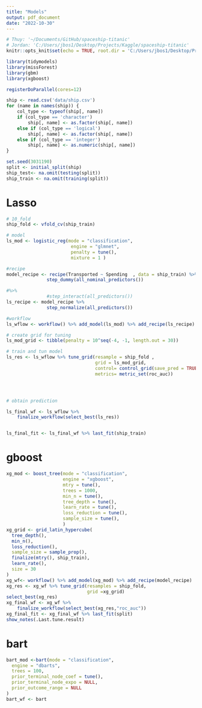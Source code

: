 ```yaml
---
title: "Models"
output: pdf_document
date: "2022-10-30"
---
```


```r
# Thuy: '~/Documents/GitHub/spaceship-titanic'
# Jordan: 'C:/Users/jbos1/Desktop/Projects/Kaggle/spaceship-titanic'
knitr::opts_knit$set(echo = TRUE, root.dir = 'C:/Users/jbos1/Desktop/Projects/Kaggle/spaceship-titanic')
```

```r
library(tidymodels)
library(missForest)
library(gbm)
library(xgboost)

registerDoParallel(cores=12)

ship <- read.csv('data/ship.csv')
for (name in names(ship)) {
    col_type <- typeof(ship[, name])
    if (col_type == 'character')
        ship[, name] <- as.factor(ship[, name])
    else if (col_type == 'logical')
        ship[, name] <- as.factor(ship[, name])
    else if (col_type == 'integer')
        ship[, name] <- as.numeric(ship[, name])
}

```

```r
set.seed(3031190)
split <- initial_split(ship)
ship_test<- na.omit(testing(split))
ship_train <- na.omit(training(split))
```

# Lasso
```r
# 10_fold
ship_fold <- vfold_cv(ship_train)

# model
ls_mod <- logistic_reg(mode = "classification",
                        engine = "glmnet",
                        penalty = tune(),
                        mixture = 1 )

#recipe
model_recipe <- recipe(Transported ~ Spending  , data = ship_train) %>% 
               step_dummy(all_nominal_predictors()) 

#%>%
               #step_interact(all_predictors()) 
ls_recipe <- model_recipe %>%
               step_normalize(all_predictors())

#workflow
ls_wflow <- workflow() %>% add_model(ls_mod) %>% add_recipe(ls_recipe)

# create grid for tuning
ls_mod_grid <- tibble(penalty = 10^seq(-4, -1, length.out = 30))

# train and tun model
ls_res <- ls_wflow %>% tune_grid(resample = ship_fold ,
                                 grid = ls_mod_grid,
                                 control= control_grid(save_pred = TRUE),
                                 metrics= metric_set(roc_auc))




# obtain prediction

ls_final_wf <- ls_wflow %>%
    finalize_workflow(select_best(ls_res))


ls_final_fit <- ls_final_wf %>% last_fit(ship_train)
```


# gboost
```r
xg_mod <- boost_tree(mode = "classification",
                     engine = "xgboost",
                     mtry = tune(),
                     trees = 1000,
                     min_n = tune(),
                     tree_depth = tune(),
                     learn_rate = tune(),
                     loss_reduction = tune(),
                     sample_size = tune(),
                     )
xg_grid <- grid_latin_hypercube(
  tree_depth(),
  min_n(),
  loss_reduction(),
  sample_size = sample_prop(),
  finalize(mtry(), ship_train),
  learn_rate(),
  size = 30
)
xg_wf<- workflow() %>% add_model(xg_mod) %>% add_recipe(model_recipe)
xg_res <- xg_wf %>% tune_grid(resamples = ship_fold,
                              grid =xg_grid)
select_best(xg_res)
xg_final_wf <- xg_wf %>%
    finalize_workflow(select_best(xg_res,"roc_auc"))
xg_final_fit <- xg_final_wf %>% last_fit(split)
show_notes(.Last.tune.result)
```


# bart
```r
bart_mod <-bart(mode = "classification",
  engine = "dbarts",
  trees = 100,
  prior_terminal_node_coef = tune(),
  prior_terminal_node_expo = NULL,
  prior_outcome_range = NULL
)
bart_wf <- bart
```

